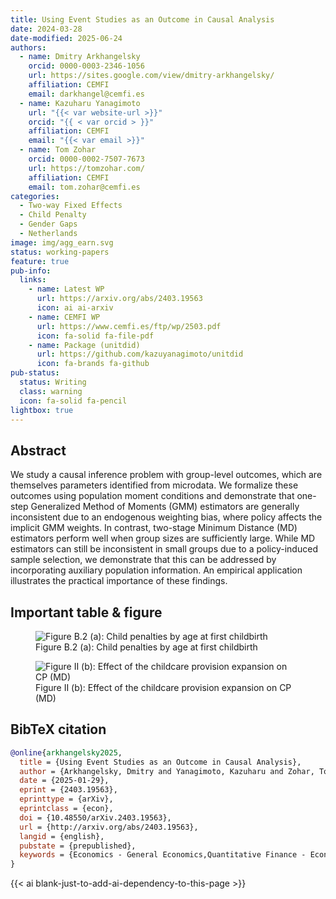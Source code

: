 ```yaml
---
title: Using Event Studies as an Outcome in Causal Analysis
date: 2024-03-28
date-modified: 2025-06-24
authors:
  - name: Dmitry Arkhangelsky
    orcid: 0000-0003-2346-1056
    url: https://sites.google.com/view/dmitry-arkhangelsky/
    affiliation: CEMFI
    email: darkhangel@cemfi.es
  - name: Kazuharu Yanagimoto
    url: "{{< var website-url >}}"
    orcid: "{{ < var orcid > }}"
    affiliation: CEMFI
    email: "{{< var email >}}"
  - name: Tom Zohar
    orcid: 0000-0002-7507-7673
    url: https://tomzohar.com/
    affiliation: CEMFI
    email: tom.zohar@cemfi.es
categories:
  - Two-way Fixed Effects
  - Child Penalty
  - Gender Gaps
  - Netherlands
image: img/agg_earn.svg
status: working-papers
feature: true
pub-info:
  links:
    - name: Latest WP
      url: https://arxiv.org/abs/2403.19563
      icon: ai ai-arxiv
    - name: CEMFI WP
      url: https://www.cemfi.es/ftp/wp/2503.pdf
      icon: fa-solid fa-file-pdf
    - name: Package (unitdid)
      url: https://github.com/kazuyanagimoto/unitdid
      icon: fa-brands fa-github
pub-status: 
  status: Writing
  class: warning
  icon: fa-solid fa-pencil
lightbox: true
---
```


## Abstract

We study a causal inference problem with group-level outcomes, which are themselves parameters identified from microdata. We formalize these outcomes using population moment conditions and demonstrate that one-step Generalized Method of Moments (GMM) estimators are generally inconsistent due to an endogenous weighting bias, where policy affects the implicit GMM weights. In contrast, two-stage Minimum Distance (MD) estimators perform well when group sizes are sufficiently large. While MD estimators can still be inconsistent in small groups due to a policy-induced sample selection, we demonstrate that this can be addressed by incorporating auxiliary population information. An empirical application illustrates the practical importance of these findings.

## Important table & figure

::: {layout-ncol="2"}

![Figure B.2 (a): Child penalties by age at first childbirth](img/agg_earn.svg)

![Figure II (b): Effect of the childcare provision expansion on CP (MD)](img/reg_2x2_md.svg)

:::

## BibTeX citation

```bibtex
@online{arkhangelsky2025,
  title = {Using Event Studies as an Outcome in Causal Analysis},
  author = {Arkhangelsky, Dmitry and Yanagimoto, Kazuharu and Zohar, Tom},
  date = {2025-01-29},
  eprint = {2403.19563},
  eprinttype = {arXiv},
  eprintclass = {econ},
  doi = {10.48550/arXiv.2403.19563},
  url = {http://arxiv.org/abs/2403.19563},
  langid = {english},
  pubstate = {prepublished},
  keywords = {Economics - General Economics,Quantitative Finance - Economics}
}
```

{{< ai blank-just-to-add-ai-dependency-to-this-page >}}